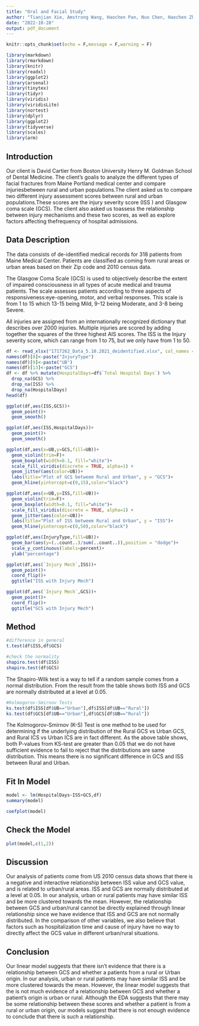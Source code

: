 ```yaml
---
title: "Oral and Facial Study"
author: "Tianjian Xie, Amstrong Wang, Haochen Pan, Nuo Chen, Haochen Zhu"
date: "2022-10-28"
output: pdf_document
---
```



```r
knitr::opts_chunk$set(echo = F,message = F,warning = F)
```

```r
library(markdown)
library(rmarkdown)
library(knitr)
library(readxl)
library(ggplot2)
library(arsenal)
library(tinytex)
library(tidyr)
library(viridis)
library(viridisLite)
library(nortest)
library(dplyr)
library(ggplot2)
library(tidyverse)
library(scales)
library(arm)
```

\newpage

## Introduction

Our client is David Cartier from Boston University Henry M. Goldman School of Dental Medicine. The client’s goalis to analyze the different types of facial fractures from Maine Portland medical center and compare injuriesbetween rural and urban populations.The client asked us to compare two different injury assessment scores between rural and urban populations.These scores are the injury severity score (ISS ) and Glasgow coma scale (GCS). The client also asked us toassess the relationship between injury mechanisms and these two scores, as well as explore factors affecting thefrequency of hospital admissions.

## Data Description

The data consists of de-identified medical records for 318 patients from Maine Medical Center. Patients are classified as coming from rural areas or urban areas based on their Zip code and 2010 census data.

The Glasgow Coma Scale (GCS) is used to objectively describe the extent of impaired consciousness in all types of acute medical and trauma patients. The scale assesses patients according to three aspects of responsiveness:eye-opening, motor, and verbal responses. This scale is from 1 to 15 which 13-15 being Mild, 9-12 being Moderate, and 3-8 being Severe.

All injuries are assigned from an internationally recognized dictionary that describes over 2000 injuries. Multiple injuries are scored by adding together the squares of the three highest AIS scores. The ISS is the Injury severity score, which can range from 1 to 75, but we only have from 1 to 50.

```r
df <- read_xlsx("1717262_Data_5.10.2021_deidentified.xlsx", col_names = T,3)
names(df)[8]<-paste("InjuryType")
names(df)[9]<-paste("UB")
names(df)[13]<-paste("GCS")
df <- df %>% mutate(HospitalDays=df$`Total Hospital Days`) %>% 
  drop_na(GCS) %>% 
  drop_na(ISS) %>% 
  drop_na(HospitalDays)
head(df)
```

```r
ggplot(df,aes(ISS,GCS))+
  geom_point()+
  geom_smooth()
```

```r
ggplot(df,aes(ISS,HospitalDays))+
  geom_point()+
  geom_smooth()
```


```r
ggplot(df,aes(x=UB,y=GCS,fill=UB))+
  geom_violin(trim=F)+
  geom_boxplot(width=0.1, fill="white")+
  scale_fill_viridis(discrete = TRUE, alpha=1) +   
  geom_jitter(aes(color=UB))+
  labs(title="Plot of GCS betweem Rural and Urban", y = "GCS")+
  geom_hline(yintercept=c(0,15),color="black")

ggplot(df,aes(x=UB,y=ISS,fill=UB))+
  geom_violin(trim=F)+
  geom_boxplot(width=0.1, fill="white")+
  scale_fill_viridis(discrete = TRUE, alpha=1) +   
  geom_jitter(aes(color=UB))+
  labs(title="Plot of ISS betweem Rural and Urban", y = "ISS")+
  geom_hline(yintercept=c(0,50),color="black")
```

```r
ggplot(df,aes(InjuryType,fill=UB))+
  geom_bar(aes(y=(..count..)/sum(..count..)),position = "dodge")+
  scale_y_continuous(labels=percent)+
  ylab("percentage")
```




```r
ggplot(df,aes(`Injury Mech`,ISS))+
  geom_point()+
  coord_flip()+
  ggtitle("ISS with Injury Mech")

ggplot(df,aes(`Injury Mech`,GCS))+
  geom_point()+
  coord_flip()+
  ggtitle("GCS with Injury Mech")
```
## Method

```r
#difference in general
t.test(df$ISS,df$GCS)
```

```r
#check the normality
shapiro.test(df$ISS)
shapiro.test(df$GCS)
```
The Shapiro-Wilk test is a way to tell if a random sample comes from a normal distribution. From the result from the table shows both ISS and GCS are normally distributed at a level at 0.05. 

```r
#Kolmogorov-Smirnov Tests
ks.test(df$ISS[df$UB=="Urban"],df$ISS[df$UB=="Rural"])
ks.test(df$GCS[df$UB=="Urban"],df$GCS[df$UB=="Rural"])
```

The Kolmogorov-Smirnov (K-S) Test is one method to be used for determining if the underlying distribution of the Rural GCS vs Urban GCS, and Rural ICS vs Urban ICS are in fact different. As the above table shows, both P-values from KS-test are greater than 0.05 that we do not have sufficient evidence to fail to reject that the distributions are same distribution. This means there is no significant difference in GCS and ISS between Rural and Urban.

## Fit In Model
```r
model <- lm(HospitalDays~ISS+GCS,df)
summary(model)
```

```r
coefplot(model)
```



## Check the Model

```r
plot(model,c(1,2))
```


## Discussion

Our analysis of patients come from US 2010 census data shows that there is a negative and interactive relationship between ISS value and GCS value, and is related to urban/rural areas. ISS and GCS are normally distributed at a level at 0.05. In our analysis, urban or rural patients may have similar ISS and be more clustered
towards the mean. However, the relationship between GCS and urban/rural cannot be directly explained through linear relationship since we have evidence that ISS and GCS are not normally distributed. In the comparison of other variables, we also believe that factors such as hospitalization time and cause of injury have no way to directly affect the GCS value in different urban/rural situations.


## Conclusion 

Our linear model suggests that there isn’t evidence that there is a relationship between GCS and whether a patients from a rural or Urban origin. In our analysis, urban or rural patients may have similar ISS and be more clustered towards the mean. However, the linear model suggests that the is not much evidence of a relationship between GCS and whether a patient’s origin is urban or rural. Although the EDA suggests that there may be some relationship between these scores and whether a patient is from a rural or urban origin, our models suggest that there is not enough evidence to conclude that there is such a relationship.



